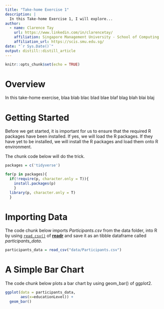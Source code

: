 ```yaml
---
title: "Take-home Exercise 1"
description: |
  In this Take-home Exercise 1, I will explore...
author:
  - name: Clarence Tay 
    url: https://www.linkedin.com/in/clarencetay/
    affiliation: Singapore Management University - School of Computing and Information Systems
    affiliation_url: https://scis.smu.edu.sg/
date: "`r Sys.Date()`"
output: distill::distill_article
---
```


```r
knitr::opts_chunk$set(echo = TRUE)
```

# Overview

In this take-home exercise, blaa blab blac blad blae blaf blag blah blai blaj

# Getting Started

Before we get started, it is important for us to ensure that the required R packages have been installed. If yes, we will load the R packages. If they have yet to be installed, we will install the R packages and load them onto R environment.

The chunk code below will do the trick.

```r
packages = c('tidyverse')

for(p in packages){
  if(!require(p, character.only = T)){
    install.packages(p)
    }
  library(p, character.only = T)
  }
```


# Importing Data

The code chunk below imports *Participants.csv* from the data folder, into R by using [`read_csv()`](https://readr.tidyverse.org/reference/read_delim.html) of [**readr**](https://readr.tidyverse.org/) and save it as an tibble dataframe called *participants_data*.

```r
participants_data = read_csv("data/Participants.csv")
```

# A Simple Bar Chart

The code chunk below plots a bar chart by using geom_bar() of ggplot2.

```r
ggplot(data = participants_data,
       aes(x=educationLevel)) +
  geom_bar()
  
```











